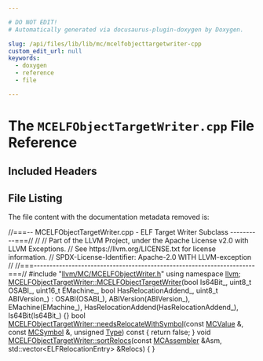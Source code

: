 ```yaml
---

# DO NOT EDIT!
# Automatically generated via docusaurus-plugin-doxygen by Doxygen.

slug: /api/files/lib/lib/mc/mcelfobjecttargetwriter-cpp
custom_edit_url: null
keywords:
  - doxygen
  - reference
  - file

---
```





# The `MCELFObjectTargetWriter.cpp` File Reference

<DoxygenPage pluginConfig={pluginConfig}>



## Included Headers

<IncludesList>
<IncludesListItem
  filePath="llvm/MC/MCELFObjectWriter.h"
  permalink="/docs/api/files/include/include/llvm/include/llvm/mc/mcelfobjectwriter-h"
  isLocal="true" />
</IncludesList>


## File Listing

The file content with the documentation metadata removed is:

<ProgramListing>

<Link id="l00001" /><CodeLine lineNumber="1"><Highlight kind="comment">//===-- MCELFObjectTargetWriter.cpp - ELF Target Writer Subclass ----------===//</Highlight><Highlight kind="normal"></Highlight></CodeLine>
<Link id="l00002" /><CodeLine lineNumber="2"><Highlight kind="normal"></Highlight><Highlight kind="comment">//</Highlight><Highlight kind="normal"></Highlight></CodeLine>
<Link id="l00003" /><CodeLine lineNumber="3"><Highlight kind="normal"></Highlight><Highlight kind="comment">// Part of the LLVM Project, under the Apache License v2.0 with LLVM Exceptions.</Highlight><Highlight kind="normal"></Highlight></CodeLine>
<Link id="l00004" /><CodeLine lineNumber="4"><Highlight kind="normal"></Highlight><Highlight kind="comment">// See https://llvm.org/LICENSE.txt for license information.</Highlight><Highlight kind="normal"></Highlight></CodeLine>
<Link id="l00005" /><CodeLine lineNumber="5"><Highlight kind="normal"></Highlight><Highlight kind="comment">// SPDX-License-Identifier: Apache-2.0 WITH LLVM-exception</Highlight><Highlight kind="normal"></Highlight></CodeLine>
<Link id="l00006" /><CodeLine lineNumber="6"><Highlight kind="normal"></Highlight><Highlight kind="comment">//</Highlight><Highlight kind="normal"></Highlight></CodeLine>
<Link id="l00007" /><CodeLine lineNumber="7"><Highlight kind="normal"></Highlight><Highlight kind="comment">//===----------------------------------------------------------------------===//</Highlight><Highlight kind="normal"></Highlight></CodeLine>
<Link id="l00008" /><CodeLine lineNumber="8"><Highlight kind="normal"></Highlight></CodeLine>
<Link id="l00009" /><CodeLine lineNumber="9"><Highlight kind="normal"></Highlight><Highlight kind="preprocessor">#include &quot;<a href="/docs/api/files/include/include/llvm/include/llvm/mc/mcelfobjectwriter-h">llvm/MC/MCELFObjectWriter.h</a>&quot;</Highlight><Highlight kind="normal"></Highlight></CodeLine>
<Link id="l00010" /><CodeLine lineNumber="10"><Highlight kind="normal"></Highlight></CodeLine>
<Link id="l00011" /><CodeLine lineNumber="11"><Highlight kind="normal"></Highlight><Highlight kind="keyword">using namespace </Highlight><Highlight kind="normal"><a href="/docs/api/namespaces/llvm">llvm</a>;</Highlight></CodeLine>
<Link id="l00012" /><CodeLine lineNumber="12"><Highlight kind="normal"></Highlight></CodeLine>
<Link id="l00013" /><CodeLine lineNumber="13" lineLink="/docs/api/classes/llvm/mcelfobjecttargetwriter/#ae6c6e76c9d8e0c912542fe4f8375e8ce"><Highlight kind="normal"><a href="/docs/api/classes/llvm/mcelfobjecttargetwriter/#ae6c6e76c9d8e0c912542fe4f8375e8ce">MCELFObjectTargetWriter::MCELFObjectTargetWriter</a>(</Highlight><Highlight kind="keywordtype">bool</Highlight><Highlight kind="normal"> Is64Bit&#95;, uint8&#95;t OSABI&#95;,</Highlight></CodeLine>
<Link id="l00014" /><CodeLine lineNumber="14"><Highlight kind="normal">                                                 uint16&#95;t EMachine&#95;,</Highlight></CodeLine>
<Link id="l00015" /><CodeLine lineNumber="15"><Highlight kind="normal">                                                 </Highlight><Highlight kind="keywordtype">bool</Highlight><Highlight kind="normal"> HasRelocationAddend&#95;,</Highlight></CodeLine>
<Link id="l00016" /><CodeLine lineNumber="16"><Highlight kind="normal">                                                 uint8&#95;t ABIVersion&#95;)</Highlight></CodeLine>
<Link id="l00017" /><CodeLine lineNumber="17"><Highlight kind="normal">    : OSABI(OSABI&#95;), ABIVersion(ABIVersion&#95;), EMachine(EMachine&#95;),</Highlight></CodeLine>
<Link id="l00018" /><CodeLine lineNumber="18"><Highlight kind="normal">      HasRelocationAddend(HasRelocationAddend&#95;), Is64Bit(Is64Bit&#95;) &#123;&#125;</Highlight></CodeLine>
<Link id="l00019" /><CodeLine lineNumber="19"><Highlight kind="normal"></Highlight></CodeLine>
<Link id="l00020" /><CodeLine lineNumber="20" lineLink="/docs/api/classes/llvm/mcelfobjecttargetwriter/#a127848a3bc36554bb84312dc5adf0fec"><Highlight kind="normal"></Highlight><Highlight kind="keywordtype">bool</Highlight><Highlight kind="normal"> <a href="/docs/api/classes/llvm/mcelfobjecttargetwriter/#a127848a3bc36554bb84312dc5adf0fec">MCELFObjectTargetWriter::needsRelocateWithSymbol</a>(</Highlight><Highlight kind="keyword">const</Highlight><Highlight kind="normal"> <a href="/docs/api/classes/llvm/mcvalue">MCValue</a> &amp;,</Highlight></CodeLine>
<Link id="l00021" /><CodeLine lineNumber="21"><Highlight kind="normal">                                                      </Highlight><Highlight kind="keyword">const</Highlight><Highlight kind="normal"> <a href="/docs/api/classes/llvm/mcsymbol">MCSymbol</a> &amp;,</Highlight></CodeLine>
<Link id="l00022" /><CodeLine lineNumber="22"><Highlight kind="normal">                                                      </Highlight><Highlight kind="keywordtype">unsigned</Highlight><Highlight kind="normal"> <a href="/docs/api/classes/llvm/type">Type</a>)</Highlight><Highlight kind="keyword"> const </Highlight><Highlight kind="normal">&#123;</Highlight></CodeLine>
<Link id="l00023" /><CodeLine lineNumber="23"><Highlight kind="normal">  </Highlight><Highlight kind="keywordflow">return</Highlight><Highlight kind="normal"> </Highlight><Highlight kind="keyword">false</Highlight><Highlight kind="normal">;</Highlight></CodeLine>
<Link id="l00024" /><CodeLine lineNumber="24"><Highlight kind="normal">&#125;</Highlight></CodeLine>
<Link id="l00025" /><CodeLine lineNumber="25"><Highlight kind="normal"></Highlight></CodeLine>
<Link id="l00026" /><CodeLine lineNumber="26"><Highlight kind="normal"></Highlight><Highlight kind="keywordtype">void</Highlight><Highlight kind="normal"></Highlight></CodeLine>
<Link id="l00027" /><CodeLine lineNumber="27" lineLink="/docs/api/classes/llvm/mcelfobjecttargetwriter/#a0b3eaf15965546520323927606d27226"><Highlight kind="normal"><a href="/docs/api/classes/llvm/mcelfobjecttargetwriter/#a0b3eaf15965546520323927606d27226">MCELFObjectTargetWriter::sortRelocs</a>(</Highlight><Highlight kind="keyword">const</Highlight><Highlight kind="normal"> <a href="/docs/api/classes/llvm/mcassembler">MCAssembler</a> &amp;Asm,</Highlight></CodeLine>
<Link id="l00028" /><CodeLine lineNumber="28"><Highlight kind="normal">                                    std::vector&lt;ELFRelocationEntry&gt; &amp;Relocs) &#123;</Highlight></CodeLine>
<Link id="l00029" /><CodeLine lineNumber="29"><Highlight kind="normal">&#125;</Highlight></CodeLine>

</ProgramListing>


</DoxygenPage>
